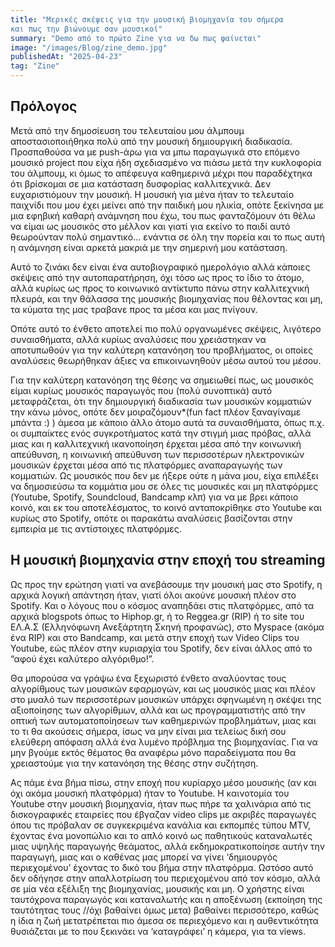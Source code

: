 ```yaml
---
title: "Μερικές σκέψεις για την μουσική βιομηχανία του σήμερα
και πως την βιώνουμε σαν μουσικοί"
summary: "Demo από το πρώτο Zine για να δω πως φαίνεται"
image: "/images/Blog/zine_demo.jpg"
publishedAt: "2025-04-23"
tag: "Zine"
---
```


## Πρόλογος

Μετά από την δημοσίευση του τελευταίου μου άλμπουμ αποστασιοποιήθηκα πολύ από την μουσική δημιουργική διαδικασία. Προσπαθούσα να με push-άρω για να μπω παραγωγικά στο επόμενο μουσικό project που είχα ήδη σχεδιασμένο να πιάσω μετά την κυκλοφορία του άλμπουμ, κι όμως το απέφευγα καθημερινά μέχρι που παραδέχτηκα ότι βρίσκομαι σε μια κατάσταση δυσφορίας καλλιτεχνικά. Δεν ευχαριστιόμουν την μουσική. Η μουσική για μένα ήταν το τελευταίο παιχνίδι που μου έχει μείνει από την παιδική μου ηλικία, οπότε ξεκίνησα με μια εφηβική καθαρή ανάμνηση που έχω, του πως φανταζόμουν ότι θέλω να είμαι ως μουσικός στο μέλλον και γιατί για εκείνο το παιδί αυτό θεωρούνταν πολύ σημαντικό... ενάντια σε όλη την πορεία και το πως αυτή η ανάμνηση είναι αρκετά μακριά με την σημερινή μου κατάσταση.

Αυτό το ζινάκι δεν είναι ένα αυτοβιογραφικό ημερολόγιο αλλά κάποιες σκέψεις από την αυτοπαρατήρηση, όχι τόσο ως προς το ίδιο το άτομο, αλλά κυρίως ως προς το κοινωνικό αντίκτυπο πάνω στην καλλιτεχνική πλευρά, και την θάλασσα της μουσικής βιομηχανίας που θέλοντας και μη, τα κύματα της μας τραβανε προς τα μέσα και μας πνίγουν.

Οπότε αυτό το ένθετο αποτελεί πιο πολύ οργανωμένες σκέψεις, λιγότερο συναισθήματα, αλλά κυρίως αναλύσεις που χρειάστηκαν να αποτυπωθούν για την καλύτερη κατανόηση του προβλήματος, οι οποίες αναλύσεις θεωρήθηκαν άξιες να επικοινωνηθούν μέσω αυτού του μέσου.

Για την καλύτερη κατανόηση της θέσης να σημειωθεί πως, ως μουσικός είμαι κυρίως μουσικός παραγωγός που (πολύ συνοπτικά) αυτό μεταφράζεται, ότι την δημιουργική διαδικασία των μουσικών κομματιών την κάνω μόνος, οπότε δεν μοιραζόμουν*(fun fact πλέον ξαναγίναμε μπάντα :) ) άμεσα με κάποιο άλλο άτομο αυτά τα συναισθήματα, όπως π.χ. οι συμπαίκτες ενός συγκροτήματος κατά την στιγμή μιας πρόβας, αλλά μιας και η καλλιτεχνική ικανοποίηση έρχεται μέσα από την κοινωνική απεύθυνση, η κοινωνική απεύθυνση των περισσοτέρων ηλεκτρονικών μουσικών έρχεται μέσα από τις πλατφόρμες αναπαραγωγής των κομματιών. Ως μουσικός που δεν με ήξερε ούτε η μάνα μου, είχα επιλέξει να δημοσιεύσω τα κομμάτια μου σε όλες τις μουσικές και μη πλατφόρμες (Youtube, Spotify, Soundcloud, Bandcamp κλπ) για να με βρει κάποιο κοινό, και εκ του αποτελέσματος, το κοινό ανταποκρίθηκε στο Youtube και κυρίως στο Spotify, οπότε οι παρακάτω αναλύσεις βασίζονται στην εμπειρία με τις αντίστοιχες πλατφόρμες.

## Η μουσική βιομηχανία στην εποχή του streaming

Ως προς την ερώτηση γιατί να ανεβάσουμε την μουσική μας στο Spotify, η αρχικά λογική απάντηση ήταν, γιατί όλοι ακούνε μουσική πλέον στο Spotify. Και ο λόγους που ο κόσμος αναπηδάει στις πλατφόρμες, από τα αρχικά blogspots όπως το Hiphop.gr, ή το Reggea.gr (RIP) ή το site του ΕΛ.Α.Σ (Ελληνόφωνη Ανεξάρτητη Σκηνή προφανώς), στο Myspace (ακόμα ένα RIP) και στο Bandcamp, και μετά στην εποχή των Video Clips του Youtube, εώς πλέον στην κυριαρχία του Spotify, δεν είναι άλλος από το “αφού έχει καλύτερο αλγόριθμο!”.

Θα μπορούσα να γράψω ένα ξεχωριστό ένθετο αναλύοντας τους αλγορίθμους των μουσικών εφαρμογών, και ως μουσικός μιας και πλέον στο μυαλό των περισσοτέρων μουσικών υπάρχει σφηνωμένη η σκέψει της αξιοποίησης των αλγορίθμων, αλλά και ως προγραμματιστής από την οπτική των αυτοματοποίησεων των καθημερινών προβλημάτων, μιας και το τι θα ακούσεις σήμερα, ίσως να μην είναι μια τελείως δική σου ελεύθερη απόφαση αλλά ένα λυμένο πρόβλημα της βιομηχανίας. Για να μην βγούμε εκτός θέματος θα αναφέρω μόνο παραδείγματα που θα χρειαστούμε για την κατανόηση της θέσης στην συζήτηση.

Aς πάμε ένα βήμα πίσω, στην εποχή που κυρίαρχο μέσο μουσικής (αν και όχι ακόμα μουσική πλατφόρμα) ήταν το Youtube. Η καινοτομία του Youtube στην μουσική βιομηχανία, ήταν πως πήρε τα χαλινάρια από τις δισκογραφικές εταιρείες που έβγαζαν video clips με ακριβές παραγωγές όπου τις πρόβαλαν σε συγκεκριμένα κανάλια και εκπομπές τύπου MTV, έχοντας ένα μονοπώλιο και το απλό κοινό ως παθητικούς καταναλωτές μιας υψηλής παραγωγής θεάματος, αλλά εκδημοκρατικοποίησε αυτήν την παραγωγή, μιας και ο καθένας μας μπορεί να γίνει ‘δημιουργός περιεχομένου’ έχοντας το δικό του βήμα στην πλατφόρμα. Ωστόσο αυτό δεν οδήγησε στην απαλλοτρίωση του περιεχομένου από τον κόσμο, αλλά σε μία νέα εξέλιξη της βιομηχανίας, μουσικής και μη. Ο χρήστης είναι ταυτόχρονα παραγωγός και καταναλωτής και η αποξένωση (εκποίηση της ταυτότητας τους //όχι βαθαίνει όμως μετα) βαθαίνει περισσότερο, καθώς η ίδια η ζωή μετατρέπεται πιο άμεσα σε περιεχόμενο και η αυθεντικότητα θυσιάζεται με το που ξεκινάει να ‘καταγράφει’ η κάμερα, για τα views.
